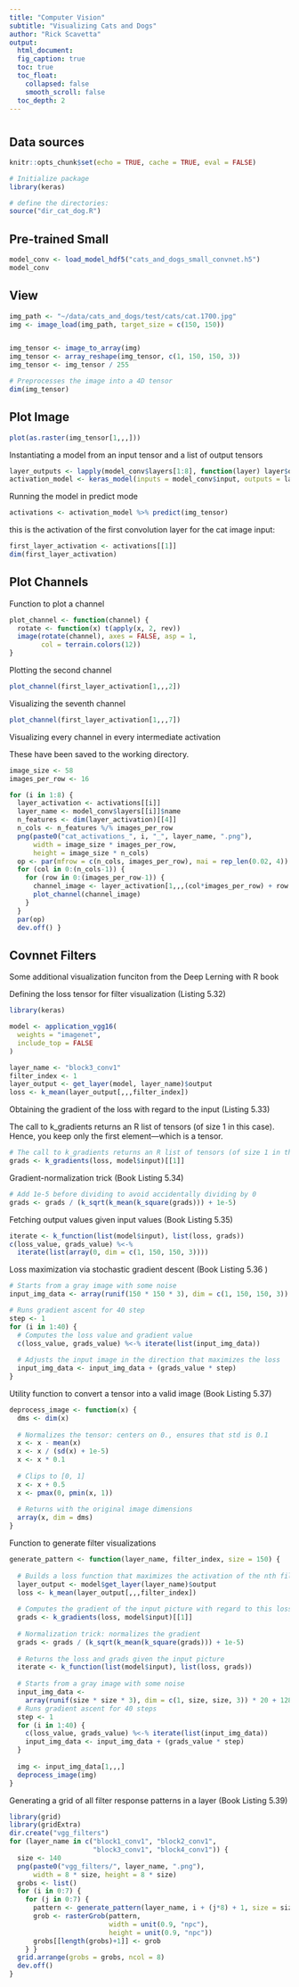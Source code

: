 ```yaml
---
title: "Computer Vision"
subtitle: "Visualizing Cats and Dogs"
author: "Rick Scavetta"
output:
  html_document:
  fig_caption: true
  toc: true
  toc_float:
    collapsed: false
    smooth_scroll: false
  toc_depth: 2
---
```


# {.tabset .tabset-fade .tabset-pills}

## Data sources

```r
knitr::opts_chunk$set(echo = TRUE, cache = TRUE, eval = FALSE)

# Initialize package
library(keras)

# define the directories:
source("dir_cat_dog.R")
```

## Pre-trained Small

```r

model_conv <- load_model_hdf5("cats_and_dogs_small_convnet.h5")
model_conv

```

## View

```r

img_path <- "~/data/cats_and_dogs/test/cats/cat.1700.jpg"
img <- image_load(img_path, target_size = c(150, 150))


img_tensor <- image_to_array(img)
img_tensor <- array_reshape(img_tensor, c(1, 150, 150, 3))
img_tensor <- img_tensor / 255

# Preprocesses the image into a 4D tensor
dim(img_tensor)

```

## Plot Image

```r

plot(as.raster(img_tensor[1,,,]))

```

Instantiating a model from an input tensor and a list of output tensors

```r

layer_outputs <- lapply(model_conv$layers[1:8], function(layer) layer$output)
activation_model <- keras_model(inputs = model_conv$input, outputs = layer_outputs)

```

Running the model in predict mode

```r

activations <- activation_model %>% predict(img_tensor)

```

this is the activation of the first convolution layer for the cat image input:

```r

first_layer_activation <- activations[[1]]
dim(first_layer_activation)

```

## Plot Channels

Function to plot a channel

```r

plot_channel <- function(channel) {
  rotate <- function(x) t(apply(x, 2, rev))
  image(rotate(channel), axes = FALSE, asp = 1,
        col = terrain.colors(12))
}

```

Plotting the second channel

```r

plot_channel(first_layer_activation[1,,,2])

```

Visualizing the seventh channel

```r

plot_channel(first_layer_activation[1,,,7])

```

Visualizing every channel in every intermediate activation

These have been saved to the working directory.

```r

image_size <- 58
images_per_row <- 16

for (i in 1:8) {
  layer_activation <- activations[[i]]
  layer_name <- model_conv$layers[[i]]$name
  n_features <- dim(layer_activation)[[4]]
  n_cols <- n_features %/% images_per_row
  png(paste0("cat_activations_", i, "_", layer_name, ".png"),
      width = image_size * images_per_row,
      height = image_size * n_cols)
  op <- par(mfrow = c(n_cols, images_per_row), mai = rep_len(0.02, 4))
  for (col in 0:(n_cols-1)) {
    for (row in 0:(images_per_row-1)) {
      channel_image <- layer_activation[1,,,(col*images_per_row) + row + 1]
      plot_channel(channel_image)
    }
  }
  par(op)
  dev.off() }

```

## Covnnet Filters

Some additional visualization funciton from the Deep Lerning with R book

Defining the loss tensor for filter visualization (Listing 5.32)

```r

library(keras)

model <- application_vgg16(
  weights = "imagenet",
  include_top = FALSE
)

layer_name <- "block3_conv1"
filter_index <- 1
layer_output <- get_layer(model, layer_name)$output
loss <- k_mean(layer_output[,,,filter_index])

```

Obtaining the gradient of the loss with regard to the input (Listing 5.33)

The call to k_gradients returns an R list of tensors (of size 1 in this case). Hence, you keep only the first element—which is a tensor.

```r

# The call to k_gradients returns an R list of tensors (of size 1 in this case). Hence, you keep only the first element—which is a tensor.
grads <- k_gradients(loss, model$input)[[1]]

```

Gradient-normalization trick (Book Listing 5.34)

```r

# Add 1e-5 before dividing to avoid accidentally dividing by 0
grads <- grads / (k_sqrt(k_mean(k_square(grads))) + 1e-5)

```

Fetching output values given input values (Book Listing 5.35)

```r

iterate <- k_function(list(model$input), list(loss, grads))
c(loss_value, grads_value) %<-%
  iterate(list(array(0, dim = c(1, 150, 150, 3))))

```

Loss maximization via stochastic gradient descent (Book Listing 5.36 )

```r
# Starts from a gray image with some noise
input_img_data <- array(runif(150 * 150 * 3), dim = c(1, 150, 150, 3)) * 20 + 128

# Runs gradient ascent for 40 step
step <- 1
for (i in 1:40) { 
  # Computes the loss value and gradient value
  c(loss_value, grads_value) %<-% iterate(list(input_img_data))
  
  # Adjusts the input image in the direction that maximizes the loss
  input_img_data <- input_img_data + (grads_value * step)  
}

```

Utility function to convert a tensor into a valid image (Book Listing 5.37)

```r
deprocess_image <- function(x) {
  dms <- dim(x)
  
  # Normalizes the tensor: centers on 0., ensures that std is 0.1
  x <- x - mean(x)
  x <- x / (sd(x) + 1e-5)
  x <- x * 0.1
  
  # Clips to [0, 1]
  x <- x + 0.5
  x <- pmax(0, pmin(x, 1))
  
  # Returns with the original image dimensions
  array(x, dim = dms)
}
```

Function to generate filter visualizations

```r
generate_pattern <- function(layer_name, filter_index, size = 150) {
  
  # Builds a loss function that maximizes the activation of the nth filter of the layer under consideration
  layer_output <- model$get_layer(layer_name)$output
  loss <- k_mean(layer_output[,,,filter_index])
  
  # Computes the gradient of the input picture with regard to this loss
  grads <- k_gradients(loss, model$input)[[1]]
  
  # Normalization trick: normalizes the gradient
  grads <- grads / (k_sqrt(k_mean(k_square(grads))) + 1e-5)
  
  # Returns the loss and grads given the input picture
  iterate <- k_function(list(model$input), list(loss, grads))
  
  # Starts from a gray image with some noise
  input_img_data <-
    array(runif(size * size * 3), dim = c(1, size, size, 3)) * 20 + 128
  # Runs gradient ascent for 40 steps
  step <- 1
  for (i in 1:40) {
    c(loss_value, grads_value) %<-% iterate(list(input_img_data))
    input_img_data <- input_img_data + (grads_value * step)
  }
  
  img <- input_img_data[1,,,]
  deprocess_image(img)
}

```

Generating a grid of all filter response patterns in a layer (Book Listing 5.39)

```r
library(grid)
library(gridExtra)
dir.create("vgg_filters")
for (layer_name in c("block1_conv1", "block2_conv1",
                     "block3_conv1", "block4_conv1")) {
  size <- 140
  png(paste0("vgg_filters/", layer_name, ".png"),
      width = 8 * size, height = 8 * size)
  grobs <- list()
  for (i in 0:7) {
    for (j in 0:7) {
      pattern <- generate_pattern(layer_name, i + (j*8) + 1, size = size)
      grob <- rasterGrob(pattern,
                         width = unit(0.9, "npc"),
                         height = unit(0.9, "npc"))
      grobs[[length(grobs)+1]] <- grob
    } }
  grid.arrange(grobs = grobs, ncol = 8)
  dev.off()
}

```


